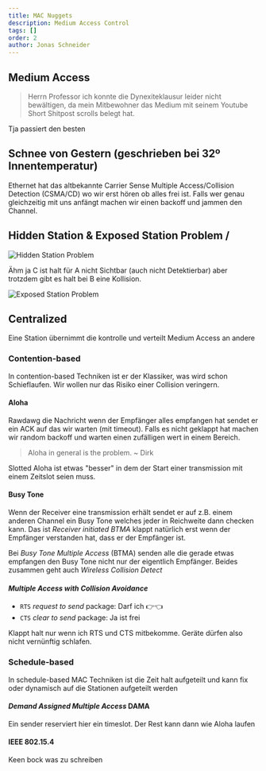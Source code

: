 ```yaml
---
title: MAC Nuggets
description: Medium Access Control
tags: []
order: 2
author: Jonas Schneider
---
```


## Medium Access

> Herrn Professor ich konnte die Dynexiteklausur leider nicht bewältigen, da mein Mitbewohner das Medium mit seinem Youtube Short Shitpost scrolls belegt hat.

Tja passiert den besten


## Schnee von Gestern (geschrieben bei 32º Innentemperatur)

Ethernet hat das altbekannte Carrier Sense Multiple Access/Collision Detection (CSMA/CD) wo wir erst hören ob alles frei ist. Falls wer genau gleichzeitig mit uns anfängt machen wir einen backoff und jammen den Channel.

## Hidden Station & Exposed Station Problem / 

![Hidden Station Problem](/summary-assets/syscom/mit/hidden-station.png)

Ähm ja C ist halt für A nicht Sichtbar (auch nicht Detektierbar) aber trotzdem gibt es halt bei B eine Kollision.

![Exposed Station Problem](/summary-assets/syscom/mit/exposed-station.png)

## Centralized

Eine Station übernimmt die kontrolle und verteilt Medium Access an andere

### Contention-based
 
In contention-based Techniken ist er der Klassiker, was wird schon Schieflaufen. Wir wollen nur das Risiko einer Collision veringern.

#### Aloha

Rawdawg die Nachricht wenn der Empfänger alles empfangen hat sendet er ein ACK auf das wir warten (mit timeout). Falls es nicht geklappt hat machen wir random backoff und warten einen zufälligen wert in einem Bereich.

> Aloha in general is the problem. ~ Dirk

Slotted Aloha ist etwas "besser" in dem der Start einer transmission mit einem Zeitslot seien muss.

#### Busy Tone

Wenn der Receiver eine transmission erhält sendet er auf z.B. einem anderen Channel ein Busy Tone welches jeder in Reichweite dann checken kann. Das ist _Receiver initiated BTMA_ klappt natürlich erst wenn der Empfänger verstanden hat, dass er der Empfänger ist.

Bei _Busy Tone Multiple Access_ (BTMA) senden alle die gerade etwas empfangen den Busy Tone nicht nur der eigentlich Empfänger. Beides zusammen geht auch _Wireless Collision Detect_


#### _Multiple Access with Collision Avoidance_

- `RTS` _request to send_ package: Darf ich 👉👈
- `CTS` _clear to send_ package: Ja ist frei

Klappt halt nur wenn ich RTS und CTS mitbekomme. Geräte dürfen also nicht vernünftig schlafen.

### Schedule-based

In schedule-based MAC Techniken ist die Zeit halt aufgeteilt und kann fix oder dynamisch auf die Stationen aufgeteilt werden

#### _Demand Assigned Multiple Access_ DAMA
Ein sender reserviert hier ein timeslot. Der Rest kann dann wie Aloha laufen

#### IEEE 802.15.4

Keen bock was zu schreiben


